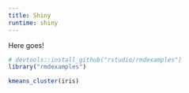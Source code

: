 ```yaml
---
title: Shiny
runtime: shiny
---
```


Here goes!

```r
# devtools::install_github("rstudio/rmdexamples")
library("rmdexamples")

kmeans_cluster(iris)
```
